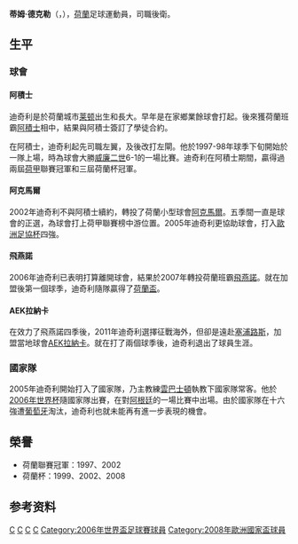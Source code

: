 {{noteTA
|T=zh-hans:蒂姆·德克勒;zh-hk:添·迪奇利;zh-tw:蒂姆·德克勒;
|G1=足球
|G2=uefa
|1=zh-hans:蒂姆·德克勒;zh-hk:添·迪奇利;zh-tw:蒂姆·德克勒;
|2=zh-hans:德克勒;zh-hk:迪奇利;zh-tw:德克勒;
|3=zh-cn:拉纳卡; zh-hk:拉亞拿卡; zh-tw:拉納卡;
}}
{{Infobox football biography
| name           = 蒂姆·德克勒<br>Tim de Cler
| image          = Tim de Cler.JPG
| image_size     = 200px
| nickname = 
| fullname       = Tim de Cler<ref>{{Cite web|title=FIFA World Cup Germany 2006 – List of Players|url=http://www.fifadata.com/document/fwc/2006/PDF/FWC_2006_SquadLists.pdf|publisher=Fédération Internationale de Football Association (FIFA)|format=PDF|page=19|accessdate=26 July 2013|archive-url=https://web.archive.org/web/20131105063657/http://www.fifadata.com/document/fwc/2006/PDF/FWC_2006_SquadLists.pdf|archive-date=2013-11-05|dead-url=yes}}</ref>
| birth_date     = {{Birth date and age|1978|11|8|31|df=yes}}
| birth_place    = 荷蘭[[莱顿|莱顿]]
| height         = 1.79 m
| position = [[左閘|左閘]]
| currentclub    = 
| clubnumber     = 
| youthyears1    =
| youthclubs1    = Lugdunum
| youthyears2    =
| youthclubs2    = [[阿贾克斯足球俱乐部|阿贾克斯]]
| years1         = 1997–2002
| clubs1         = [[阿贾克斯足球俱乐部|阿贾克斯]]
| caps1          = 75
| goals1         = 2
| years2         = 2002–2007
| clubs2         = [[AZ_(足球會)|阿爾克馬爾]]
| caps2          = 157
| goals2         = 4
| years3         = 2007–2011
| clubs3         = [[飛燕諾|飛燕諾]]
| caps3          = 87
| goals3         = 1
| years4         = 2011–2013
| clubs4         = [[AEK拉纳卡足球俱乐部|AEK拉纳卡]]
| caps4          = 41
| goals4         = 0
| totalcaps = 361 | totalgoals = 8
| nationalyears1 = 2005–2008
| nationalteam1  = [[荷蘭國家足球隊|荷蘭]]
| nationalcaps1  = 17
| nationalgoals1 = 0
| pcupdate = 1 September, 2007
| ntupdate = August 19, 2007
}}

'''蒂姆·德克勒'''（{{lang|nl|Tim de Cler}}，{{bd|1978年|11月8日|||C}}），[[荷蘭|荷蘭]]足球運動員，司職後衛。

==生平==
===球會===
====阿積士====
迪奇利是於荷蘭城市[[莱顿|莱顿]]出生和長大。早年是在家鄉業餘球會打起。後來獲荷蘭班霸[[阿積士|阿積士]]相中，結果與阿積士簽訂了學徒合約。

在阿積士，迪奇利起先司職左翼，及後改打左閘。他於1997-98年球季下旬開始於一隊上場，時為球會大勝[[威廉二世足球俱樂部|威廉二世]]6-1的一場比賽。迪奇利在阿積士期間，贏得過兩屆[[荷甲|荷甲]]聯賽冠軍和三屆荷蘭杯冠軍。

====阿克馬爾====
2002年迪奇利不與阿積士續約，轉投了荷蘭小型球會[[AZ阿爾克馬爾|阿克馬爾]]。五季間一直是球會的正選，為球會打上荷甲聯賽榜中游位置。2005年迪奇利更協助球會，打入[[歐洲足協杯|歐洲足協杯]]四強。

====飛燕諾====
2006年迪奇利已表明打算離開球會，結果於2007年轉投荷蘭班霸[[飛燕諾|飛燕諾]]。就在加盟後第一個球季，迪奇利隨隊贏得了[[荷蘭盃|荷蘭盃]]。

====AEK拉納卡====
在效力了飛燕諾四季後，2011年迪奇利選擇征戰海外，但卻是遠赴[[塞浦路斯|塞浦路斯]]，加盟當地球會[[AEK拉納卡足球俱樂部|AEK拉納卡]]。就在打了兩個球季後，迪奇利退出了球員生涯。

===國家隊===
2005年迪奇利開始打入了國家隊，乃主教練[[雲巴士頓|雲巴士頓]]執教下國家隊常客。他於[[2006年世界杯|2006年世界杯]]隨國家隊出賽，在對[[阿根廷國家足球隊|阿根廷]]的一場比賽中出場。由於國家隊在十六強遭[[葡萄牙國家足球隊|葡萄牙]]淘汰，迪奇利也就未能再有進一步表現的機會。

==榮譽==
* 荷蘭聯賽冠軍：1997、2002
* 荷蘭杯：1999、2002、2008

==参考资料==
{{reflist}}

{{2006年世界杯足球赛荷兰参赛名单}}
{{2008年歐洲足球錦標賽荷蘭參賽名單}}

{{DEFAULTSORT:Cler, Tim De}}
[[Category:荷蘭足球運動員|C]]
[[Category:阿積士球員|C]]
[[Category:阿爾克馬爾球員|C]]
[[Category:飛燕諾球員|C]]
[[Category:2006年世界盃足球賽球員|Category:2006年世界盃足球賽球員]]
[[Category:2008年歐洲國家盃球員|Category:2008年歐洲國家盃球員]]